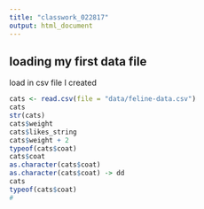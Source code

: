 ```yaml
---
title: "classwork_022817"
output: html_document
---
```

## loading my first data file

load in csv file I created

```r
cats <- read.csv(file = "data/feline-data.csv")
cats
str(cats)
cats$weight
cats$likes_string
cats$weight + 2
typeof(cats$coat)
cats$coat
as.character(cats$coat)
as.character(cats$coat) -> dd
cats
typeof(cats$coat)
#

```
